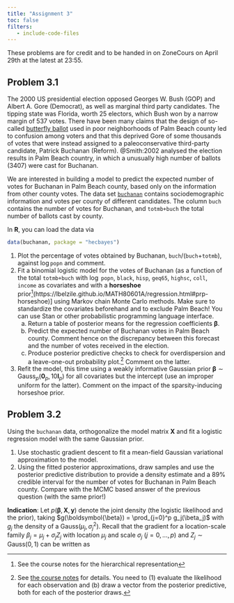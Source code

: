 ```yaml
---
title: "Assignment 3"
toc: false
filters:
   - include-code-files
---
```


These problems are for credit and to be handed in on ZoneCours on April 29th at the latest at 23:55.

## Problem 3.1


The 2000 US presidential election opposed Georges W. Bush (GOP) and Albert A. Gore (Democrat), as well as marginal third party candidates. The tipping state was Florida, worth 25 electors, which Bush won by a narrow margin of 537 votes.  There have been many claims that the design of so-called [butterfly ballot](https://www.palmbeachpost.com/storyimage/LK/20151105/NEWS/812069858/AR/0/AR-812069858.jpg) used in poor neighborhoods of Palm Beach county led to confusion among voters and that this deprived Gore of some thousands of votes that were instead assigned to a paleoconservative third-party candidate, Patrick Buchanan (Reform). @Smith:2002 \href{https://projecteuclid.org/euclid.ss/1049993203}{Smith (2002)} analysed the election results in Palm Beach country, in which a unusually high number of ballots (3407) were cast for Buchanan. 

We are interested in building a model to predict the expected number of votes for Buchanan in Palm Beach county, based only on the information from other county votes. The data set [`buchanan`](/files/data/buchanan.csv) contains sociodemographic information and votes per county of different candidates. The column `buch` contains the number of votes for Buchanan, and `totmb+buch` the total number of ballots cast by county.

In **R**, you can load the data via
```r
data(buchanan, package = "hecbayes")
```

1. Plot the percentage of votes obtained by Buchanan, `buch`/(`buch`+`totmb`), against $\log$`popn` and comment.
2. Fit a binomial logistic model for the votes of Buchanan (as a function of the total `totmb+buch` with $\log$ `popn`, `black`, `hisp`, `geq65`, `highsc`, `coll`, `income` as covariates and with a **horseshoe** prior^[See the course notes for the hierarchical representation](https://lbelzile.github.io/MATH80601A/regression.html#prp-horseshoe)] using Markov chain Monte Carlo methods. Make sure to standardize the covariates beforehand and to exclude Palm Beach! You can use Stan or other probabilistic programming language interface.
    a. Return a table of posterior means for the regression coefficients $\boldsymbol{\beta}$.
    b. Predict the expected number of Buchanan votes in Palm Beach county. Comment hence on the discrepancy between this forecast and the number of votes received in the election.
    c. Produce posterior predictive checks to check for overdispersion and a leave-one-out probability plot.^[See [the course notes](prp-cv-predictive-dens) for details. You need to (1) evaluate the likelihood for each observation and (b) draw a vector from the posterior predictive, both for each of the posterior draws.] Comment on the latter.
3. Refit the model, this time using a weakly informative Gaussian prior $\boldsymbol{\beta} \sim \mathsf{Gauss}_p(\boldsymbol{0}_p, 10\mathbf{I}_p)$ for all covariates but the intercept (use an improper uniform for the latter). Comment on the impact of the sparsity-inducing horseshoe prior.

## Problem 3.2

Using the `buchanan` data, orthogonalize the model matrix $\mathbf{X}$ and fit a logistic regression model with the same Gaussian prior.

1. Use stochastic gradient descent to fit a mean-field Gaussian variational approximation to the model. 
2. Using the fitted posterior approximations, draw samples and use the posterior predictive distribution to provide a density estimate and a 89% credible interval for the number of votes for Buchanan in Palm Beach county. Compare with the MCMC based answer of the previous question (with the same prior!)

**Indication**: 
Let $p(\boldsymbol{\beta}, \mathbf{X}, \boldsymbol{y})$ denote the joint density (the logistic likelihood and the prior), taking $g(\boldsymbol{\beta}) = \prod_{j=0}^p g_j(\beta_j)$ with $g_j$ the density of a $\mathsf{Gauss}(\mu_j, \sigma^2_j)$. 
Recall that the gradient for a location-scale family $\beta_j = \mu_j + \sigma_j Z_j$  with location $\mu_j$ and scale $\sigma_j$ $(j=0, \ldots, p)$ and $Z_j \sim \mathsf{Gauss}(0,1)$ can be written as 
\begin{align*}
\frac{\partial \mathsf{ELBO}(g)}{\partial \mu_j} &= \mathsf{E}_{Z_j} \left\{ \frac{\partial \log p(\beta_j=\mu_j + \sigma_j Z_j, \boldsymbol{\beta}_{-j}, \mathbf{X}, \boldsymbol{y})}{\partial \beta_j}\right\} = 0\\
\frac{\partial \mathsf{ELBO}(g)}{\partial \sigma_j} &= \mathsf{E}_{Z_j} \left\{ \frac{\partial \log p(\beta_j=\mu_j + \sigma_j Z_j, \boldsymbol{\beta}_{-j}, \mathbf{X}, \boldsymbol{y})}{\partial \beta_j}Z_j\right\} + \sigma^{-1}_j 
\\&=\sigma \mathsf{E}_{Z_j} \left\{ \frac{\partial^2 \log p(\beta_j=\mu_j + \sigma_j Z_j, \boldsymbol{\beta}_{-j}, \mathbf{X}, \boldsymbol{y})}{\partial \beta_j^2}\right\} + \sigma^{-1}_j = 0
\end{align*}
